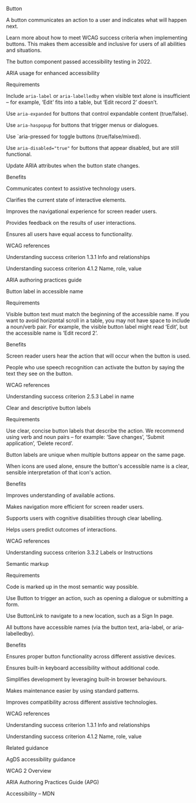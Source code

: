 Button 

A button communicates an action to a user and indicates what will happen next. 

 

Learn more about how to meet WCAG success criteria when implementing buttons. This makes them accessible and inclusive for users of all abilities and situations. 

The button component passed accessibility testing in 2022. 

 

ARIA usage for enhanced accessibility 

Requirements 

Include `aria-label` or `aria-labelledby` when visible text alone is insufficient – for example, ‘Edit’ fits into a table, but ‘Edit record 2’ doesn’t. 

Use `aria-expanded` for buttons that control expandable content (true/false). 

Use `aria-haspopup` for buttons that trigger menus or dialogues. 

Use `aria-pressed for toggle buttons (true/false/mixed). 

Use `aria-disabled="true"` for buttons that appear disabled, but are still functional. 

Update ARIA attributes when the button state changes. 

 

Benefits 

Communicates context to assistive technology users. 

Clarifies the current state of interactive elements. 

Improves the navigational experience for screen reader users. 

Provides feedback on the results of user interactions. 

Ensures all users have equal access to functionality. 

  

WCAG references 

Understanding success criterion 1.3.1 Info and relationships 

Understanding success criterion 4.1.2 Name, role, value 

ARIA authoring practices guide 

 

Button label in accessible name 

Requirements 

Visible button text must match the beginning of the accessible name. If you want to avoid horizontal scroll in a table, you may not have space to include a noun/verb pair. For example, the visible button label might read ‘Edit’, but the accessible name is ’Edit record 2’. 

 

Benefits 

Screen reader users hear the action that will occur when the button is used. 

People who use speech recognition can activate the button by saying the text they see on the button. 

 

WCAG references 

Understanding success criterion 2.5.3 Label in name 

 

Clear and descriptive button labels 

Requirements 

Use clear, concise button labels that describe the action. We recommend using verb and noun pairs – for example: ‘Save changes’, ‘Submit application’, ‘Delete record’. 

Button labels are unique when multiple buttons appear on the same page. 

When icons are used alone, ensure the button's accessible name is a clear, sensible interpretation of that icon's action. 

 

Benefits 

Improves understanding of available actions. 

Makes navigation more efficient for screen reader users. 

Supports users with cognitive disabilities through clear labelling. 

Helps users predict outcomes of interactions. 

 

WCAG references 

Understanding success criterion 3.3.2 Labels or Instructions 

 

Semantic markup 

Requirements 

Code is marked up in the most semantic way possible. 

Use Button to trigger an action, such as opening a dialogue or submitting a form. 

Use ButtonLink to navigate to a new location, such as a Sign In page. 

All buttons have accessible names (via the button text, aria-label, or aria-labelledby). 

 

Benefits 

Ensures proper button functionality across different assistive devices. 

Ensures built-in keyboard accessibility without additional code. 

Simplifies development by leveraging built-in browser behaviours. 

Makes maintenance easier by using standard patterns. 

Improves compatibility across different assistive technologies. 

 

WCAG references 

Understanding success criterion 1.3.1 Info and relationships  

Understanding success criterion 4.1.2 Name, role, value 

 

Related guidance 

AgDS accessibility guidance 

WCAG 2 Overview 

ARIA Authoring Practices Guide (APG) 

Accessibility – MDN 

 

 